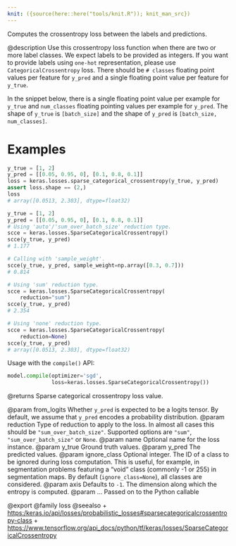 ```yaml
---
knit: ({source(here::here("tools/knit.R")); knit_man_src})
---
```

Computes the crossentropy loss between the labels and predictions.

@description
Use this crossentropy loss function when there are two or more label
classes.  We expect labels to be provided as integers. If you want to
provide labels using `one-hot` representation, please use
`CategoricalCrossentropy` loss.  There should be `# classes` floating point
values per feature for `y_pred` and a single floating point value per
feature for `y_true`.

In the snippet below, there is a single floating point value per example for
`y_true` and `num_classes` floating pointing values per example for
`y_pred`. The shape of `y_true` is `[batch_size]` and the shape of `y_pred`
is `[batch_size, num_classes]`.

# Examples
```python
y_true = [1, 2]
y_pred = [[0.05, 0.95, 0], [0.1, 0.8, 0.1]]
loss = keras.losses.sparse_categorical_crossentropy(y_true, y_pred)
assert loss.shape == (2,)
loss
# array([0.0513, 2.303], dtype=float32)
```
```python
y_true = [1, 2]
y_pred = [[0.05, 0.95, 0], [0.1, 0.8, 0.1]]
# Using 'auto'/'sum_over_batch_size' reduction type.
scce = keras.losses.SparseCategoricalCrossentropy()
scce(y_true, y_pred)
# 1.177
```

```python
# Calling with 'sample_weight'.
scce(y_true, y_pred, sample_weight=np.array([0.3, 0.7]))
# 0.814
```

```python
# Using 'sum' reduction type.
scce = keras.losses.SparseCategoricalCrossentropy(
    reduction="sum")
scce(y_true, y_pred)
# 2.354
```

```python
# Using 'none' reduction type.
scce = keras.losses.SparseCategoricalCrossentropy(
    reduction=None)
scce(y_true, y_pred)
# array([0.0513, 2.303], dtype=float32)
```

Usage with the `compile()` API:

```python
model.compile(optimizer='sgd',
              loss=keras.losses.SparseCategoricalCrossentropy())
```

@returns
Sparse categorical crossentropy loss value.

@param from_logits Whether `y_pred` is expected to be a logits tensor. By
    default, we assume that `y_pred` encodes a probability distribution.
@param reduction Type of reduction to apply to the loss. In almost all cases
    this should be `"sum_over_batch_size"`.
    Supported options are `"sum"`, `"sum_over_batch_size"` or `None`.
@param name Optional name for the loss instance.
@param y_true Ground truth values.
@param y_pred The predicted values.
@param ignore_class Optional integer. The ID of a class to be ignored during
    loss computation. This is useful, for example, in segmentation
    problems featuring a "void" class (commonly -1 or 255) in
    segmentation maps. By default (`ignore_class=None`), all classes are
    considered.
@param axis Defaults to `-1`. The dimension along which the entropy is
    computed.
@param ... Passed on to the Python callable

@export
@family loss
@seealso
+ <https:/keras.io/api/losses/probabilistic_losses#sparsecategoricalcrossentropy-class>
+ <https://www.tensorflow.org/api_docs/python/tf/keras/losses/SparseCategoricalCrossentropy>
